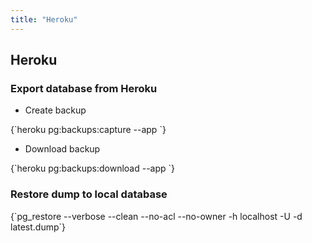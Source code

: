```yaml
---
title: "Heroku"
---
```



## Heroku

### Export database from Heroku

- Create backup

<CodeBlock>
{`heroku pg:backups:capture --app <heroku_app_name>`}
</CodeBlock>

- Download backup

<CodeBlock>
{`heroku pg:backups:download --app <heroku_app_name>`}
</CodeBlock>

### Restore dump to local database

<CodeBlock>
{`pg_restore --verbose --clean --no-acl --no-owner -h localhost -U <postgres_username> -d <database> latest.dump`}
</CodeBlock>